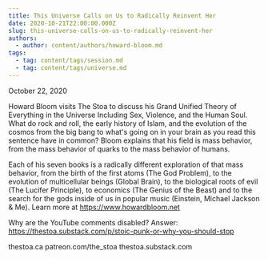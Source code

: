 ```yaml
---
title: This Universe Calls on Us to Radically Reinvent Her
date: 2020-10-21T22:00:00.000Z
slug: this-universe-calls-on-us-to-radically-reinvent-her
authors:
  - author: content/authors/howard-bloom.md
tags:
  - tag: content/tags/session.md
  - tag: content/tags/universe.md
---
```


October 22, 2020

Howard Bloom visits The Stoa to discuss his Grand Unified Theory of Everything in the Universe Including Sex, Violence, and the Human Soul. What do rock and roll, the early history of Islam, and the evolution of the cosmos from the big bang to what's going on in your brain as you read this sentence have in common? Bloom explains that his field is mass behavior, from the mass behavior of quarks to the mass behavior of humans.

Each of his seven books is a radically different exploration of that mass behavior, from the birth of the first atoms (The God Problem), to the evolution of multicellular beings (Global Brain), to the biological roots of evil (The Lucifer Principle), to economics (The Genius of the Beast) and to the search for the gods inside of us in popular music (Einstein, Michael Jackson & Me). Learn more at https://www.howardbloom.net

Why are the YouTube comments disabled? Answer: https://thestoa.substack.com/p/stoic-punk-or-why-you-should-stop

thestoa.ca
patreon.com/the_stoa
thestoa.substack.com
